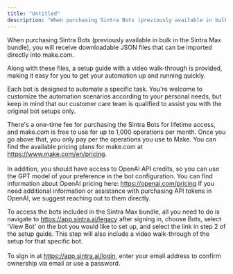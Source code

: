 ```yaml
---
title: "Untitled"
description: "When purchasing Sintra Bots (previously available in bulk in the Sintra Max bundle), you will receive downloadable JSON files that can be imported directly i..."
---
```


When purchasing Sintra Bots (previously available in bulk in the Sintra Max bundle), you will receive downloadable JSON files that can be imported directly into make.com. 

Along with these files, a setup guide with a video walk-through is provided, making it easy for you to get your automation up and running quickly.

Each bot is designed to automate a specific task. You're welcome to customize the automation scenarios according to your personal needs, but keep in mind that our customer care team is qualified to assist you with the original bot setups only.

There's a one-time fee for purchasing the Sintra Bots for lifetime access, and make.com is free to use for up to 1,000 operations per month. Once you go above that, you only pay per the operations you use to Make. You can find the available pricing plans for make.com at <https://www.make.com/en/pricing>.  
​  
In addition, you should have access to OpenAI API credits, so you can use the GPT model of your preference in the bot configuration. You can find information about OpenAI pricing here: <https://openai.com/pricing> If you need additional information or assistance with purchasing API tokens in OpenAI, we suggest reaching out to them directly.

To access the bots included in the Sintra Max bundle, all you need to do is navigate to <https://app.sintra.ai/legacy> after signing in, choose Bots, select 'View Bot' on the bot you would like to set up, and select the link in step 2 of the setup guide. This step will also include a video walk-through of the setup for that specific bot.  
﻿​﻿  
﻿To sign in at <https://app.sintra.ai/login>, enter your email address to confirm ownership via email or use a password.